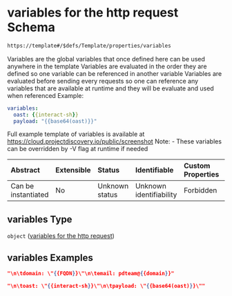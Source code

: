 # variables for the http request Schema

```txt
https://template#/$defs/Template/properties/variables
```

Variables are the global variables that once defined here can be used anywhere in the template
Variables are evaluated in the order they are defined so one variable can be referenced in another variable
Variables are evaluated before sending every requests so one can reference any variables that are available at runtime and they will be evaluate and used when referenced
Example:

```yaml
variables:
  oast: {{interact-sh}}
  payload: "{{base64(oast)}}"
```

Full example template of variables is available at <https://cloud.projectdiscovery.io/public/screenshot>
Note: -
These variables can be overridden by -V flag at runtime if needed

| Abstract            | Extensible | Status         | Identifiable            | Custom Properties | Additional Properties | Access Restrictions | Defined In                                                                             |
| :------------------ | :--------- | :------------- | :---------------------- | :---------------- | :-------------------- | :------------------ | :------------------------------------------------------------------------------------- |
| Can be instantiated | No         | Unknown status | Unknown identifiability | Forbidden         | Allowed               | none                | [nuclei-schema.schema.json\*](../out/nuclei-schema.schema.json "open original schema") |

## variables Type

`object` ([variables for the http request](nuclei-schema-defs-template-properties-variables-for-the-http-request))

## variables Examples

```json
"\n\tdomain: \"{{FQDN}}\"\n\temail: pdteam@{{domain}}"
```

```json
"\n\toast: \"{{interact-sh}}\"\n\tpayload: \"{{base64(oast)}}\""
```
